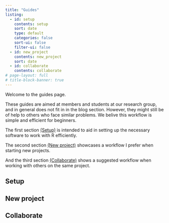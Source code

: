 ```yaml
---
title: "Guides"
listing:
  - id: setup
    contents: setup
    sort: date
    type: default
    categories: false
    sort-ui: false
    filter-ui: false
  - id: new_project
    contents: new_project
    sort: date
  - id: collaborate
    contents: collaborate
# page-layout: full
# title-block-banner: true
---
```


Welcome to the guides page. 

These guides are aimed at members and students at our research group, and in general does not fit in in the blog section. 
However, they might still be of help to others who face similar problems. We belive this workflow is simple and efficient for beginners.  

The first section [(Setup)](#setup) is intended to aid in setting up the necessary software to work with R efficiently. 

The second section [(New project)](#new-project) showcases a workflow I prefer when starting new projects. 

And the third section [(Collaborate)](#collaborate) shows a suggested workflow when working with others on the same project. 

## Setup 
:::{#setup}
:::

## New project
:::{#new_project}
:::

## Collaborate
:::{#collaborate}
:::